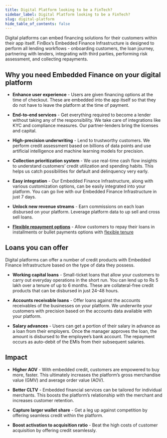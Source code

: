 ```yaml
---
title: Digital Platform looking to be a FinTech?
sidebar_label: Digital Platform looking to be a FinTech?
slug: digital-platform
hide_table_of_contents: false
---
```



Digital platforms can embed financing solutions for their customers within their app itself. FinBox’s Embedded Finance Infrastructure is designed to perform all lending workflows - onboarding customers, the loan journey, partnering with lenders, integrating with third parties, performing risk assessment, and collecting repayments.

## Why you need Embedded Finance on your digital platform

* **Enhance user experience** - Users are given financing options at the time of checkout. These are embedded into the app itself so that they do not have to leave the platform at the time of payment.

* **End-to-end services** - Get everything required to become a lender without taking any of the responsibility. We take care of integrations like KYC and compliance measures. Our partner-lenders bring the licenses and capital.

* **High-precision underwriting** - Lend to trustworthy customers. We perform credit assessment based on billions of data points and use artificial intelligence and machine learning models for precision.

* **Collection prioritization system** - We use real-time cash flow insights to understand customers’ credit utilization and spending habits. This helps us catch possibilities for default and delinquency very early.

* **Easy integration** - Our Embedded Finance Infrastructure, along with various customization options, can be easily integrated into your platform. You can go live with our Embedded Finance Infrastructure in just 7 days.

* **Unlock new revenue streams** - Earn commissions on each loan disbursed on your platform. Leverage platform data to up sell and cross sell loans.

* **[Flexible repayment options](/product/nomenclature#repayment)** - Allow customers to repay their loans in installments or bullet payments options with [flexible tenure](/product/nomenclature#repayment) 

## Loans you can offer 

Digital platforms can offer a number of credit products with Embedded Finance Infrastructure based on the type of data they possess.

* **Working capital loans** - Small-ticket loans that allow your customers to carry out everyday operations in the short run. You can lend up to Rs 5 lakh over a tenure of up to 6 months. These are collateral-free credit products that can be disbursed in just 24-48 hours.

* **Accounts receivable loans** - Offer loans against the accounts receivables of the businesses on your platform. We underwrite your customers with precision based on the accounts data available with your platform.

* **Salary advances** - Users can get a portion of their salary in advance as a loan from their employers. Once the manager approves the loan, the amount is disbursed to the employee’s bank account. The repayment occurs as auto-debit of the EMIs from their subsequent salaries.

## Impact

* **Higher AOV** - With embedded credit, customers are empowered to buy more, faster. This ultimately increases the platform’s gross merchandise value (GMV) and average order value (AOV).

* **Better CLTV** - Embedded financial services can be tailored for individual merchants. This boosts the platform’s relationship with the merchant and increases customer retention. 

* **Capture larger wallet share** - Get a leg up against competition by offering seamless credit within the platform.

* **Boost activation to acquisition ratio** - Beat the high costs of customer acquisition by offering credit seamlessly. 